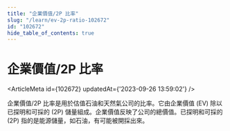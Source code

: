 ```yaml
---
title: "企業價值/2P 比率"
slug: "/learn/ev-2p-ratio-102672"
id: "102672"
hide_table_of_contents: true
---
```



# 企業價值/2P 比率

<ArticleMeta id={102672} updatedAt={'2023-09-26 13:59:02'} />
<div className='border-solid border-b border-t-0 my-4 border-[var(--ifm-color-gray-300)]' />

企業價值/2P 比率是用於估值石油和天然氣公司的比率。它由企業價值 (EV) 除以已探明和可採的 (2P) 儲量組成。企業價值反映了公司的總價值。已探明和可採的 (2P) 指的是能源儲量，如石油，有可能被開採出來。

